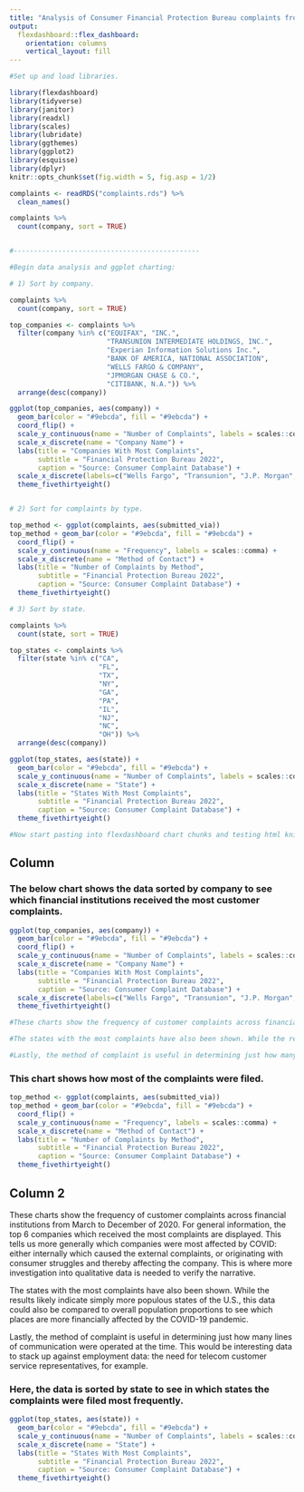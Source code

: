 ```yaml
---
title: "Analysis of Consumer Financial Protection Bureau complaints from March-December 2020"
output: 
  flexdashboard::flex_dashboard:
    orientation: columns
    vertical_layout: fill
---
```


```r

#Set up and load libraries.

library(flexdashboard)
library(tidyverse) 
library(janitor) 
library(readxl) 
library(scales)
library(lubridate)
library(ggthemes)
library(ggplot2)
library(esquisse)
library(dplyr)
knitr::opts_chunk$set(fig.width = 5, fig.asp = 1/2)

complaints <- readRDS("complaints.rds") %>%
  clean_names()

complaints %>%
  count(company, sort = TRUE)


#----------------------------------------------

#Begin data analysis and ggplot charting:

# 1) Sort by company.

complaints %>%
  count(company, sort = TRUE)

top_companies <- complaints %>% 
  filter(company %in% c("EQUIFAX", "INC.", 
                        "TRANSUNION INTERMEDIATE HOLDINGS, INC.", 
                        "Experian Information Solutions Inc.", 
                        "BANK OF AMERICA, NATIONAL ASSOCIATION", 
                        "WELLS FARGO & COMPANY", 
                        "JPMORGAN CHASE & CO.", 
                        "CITIBANK, N.A.")) %>% 
  arrange(desc(company))

ggplot(top_companies, aes(company)) +
  geom_bar(color = "#9ebcda", fill = "#9ebcda") +
  coord_flip() +
  scale_y_continuous(name = "Number of Complaints", labels = scales::comma) +
  scale_x_discrete(name = "Company Name") +
  labs(title = "Companies With Most Complaints", 
       subtitle = "Financial Protection Bureau 2022",
       caption = "Source: Consumer Complaint Database") +
  scale_x_discrete(labels=c("Wells Fargo", "Transunion", "J.P. Morgan", "Experian", "Citibank", "Bank of America")) +
  theme_fivethirtyeight()


# 2) Sort for complaints by type. 

top_method <- ggplot(complaints, aes(submitted_via))
top_method + geom_bar(color = "#9ebcda", fill = "#9ebcda") +
  coord_flip() +
  scale_y_continuous(name = "Frequency", labels = scales::comma) +
  scale_x_discrete(name = "Method of Contact") +
  labs(title = "Number of Complaints by Method", 
       subtitle = "Financial Protection Bureau 2022",
       caption = "Source: Consumer Complaint Database") +
  theme_fivethirtyeight()

# 3) Sort by state.

complaints %>%
  count(state, sort = TRUE)

top_states <- complaints %>% 
  filter(state %in% c("CA", 
                      "FL", 
                      "TX", 
                      "NY", 
                      "GA", 
                      "PA", 
                      "IL", 
                      "NJ",
                      "NC",
                      "OH")) %>% 
  arrange(desc(company))

ggplot(top_states, aes(state)) +
  geom_bar(color = "#9ebcda", fill = "#9ebcda") +
  scale_y_continuous(name = "Number of Complaints", labels = scales::comma) +
  scale_x_discrete(name = "State") +
  labs(title = "States With Most Complaints", 
       subtitle = "Financial Protection Bureau 2022",
       caption = "Source: Consumer Complaint Database") +
  theme_fivethirtyeight()

#Now start pasting into flexdashboard chart chunks and testing html knitting:

```

## Column

### The below chart shows the data sorted by company to see which financial institutions received the most customer complaints.

```r

ggplot(top_companies, aes(company)) +
  geom_bar(color = "#9ebcda", fill = "#9ebcda") +
  coord_flip() +
  scale_y_continuous(name = "Number of Complaints", labels = scales::comma) +
  scale_x_discrete(name = "Company Name") +
  labs(title = "Companies With Most Complaints", 
       subtitle = "Financial Protection Bureau 2022",
       caption = "Source: Consumer Complaint Database") +
  scale_x_discrete(labels=c("Wells Fargo", "Transunion", "J.P. Morgan", "Experian", "Citibank", "Bank of America")) +
  theme_fivethirtyeight()

```

```r

#These charts show the frequency of customer complaints across financial institutions from March to December of 2020. For general information, the top 6 companies which received the most complaints are displayed. This tells us more generally which companies were most affected by COVID: either internally which caused the external complaints, or originating with consumer struggles and thereby affecting the company. This is where more investigation into qualitative data is needed to verify the narrative. 

#The states with the most complaints have also been shown. While the results likely indicate simply more populous states of the U.S., this data could also be compared to overall population proportions to see which places are more financially affected by the COVID-19 pandemic. 

#Lastly, the method of complaint is useful in determining just how many lines of communication were operated at the time. This would be interesting data to stack up against employment data: the need for telecom customer service representatives, for example.

```

### This chart shows how most of the complaints were filed.

```r

top_method <- ggplot(complaints, aes(submitted_via))
top_method + geom_bar(color = "#9ebcda", fill = "#9ebcda") +
  coord_flip() +
  scale_y_continuous(name = "Frequency", labels = scales::comma) +
  scale_x_discrete(name = "Method of Contact") +
  labs(title = "Number of Complaints by Method", 
       subtitle = "Financial Protection Bureau 2022",
       caption = "Source: Consumer Complaint Database") +
  theme_fivethirtyeight()

```

## Column 2


These charts show the frequency of customer complaints across financial institutions from March to December of 2020. For general information, the top 6 companies which received the most complaints are displayed. This tells us more generally which companies were most affected by COVID: either internally which caused the external complaints, or originating with consumer struggles and thereby affecting the company. This is where more investigation into qualitative data is needed to verify the narrative. 

The states with the most complaints have also been shown. While the results likely indicate simply more populous states of the U.S., this data could also be compared to overall population proportions to see which places are more financially affected by the COVID-19 pandemic. 

Lastly, the method of complaint is useful in determining just how many lines of communication were operated at the time. This would be interesting data to stack up against employment data: the need for telecom customer service representatives, for example.


### Here, the data is sorted by state to see in which states the complaints were filed most frequently.

```r

ggplot(top_states, aes(state)) +
  geom_bar(color = "#9ebcda", fill = "#9ebcda") +
  scale_y_continuous(name = "Number of Complaints", labels = scales::comma) +
  scale_x_discrete(name = "State") +
  labs(title = "States With Most Complaints", 
       subtitle = "Financial Protection Bureau 2022",
       caption = "Source: Consumer Complaint Database") +
  theme_fivethirtyeight()

```

